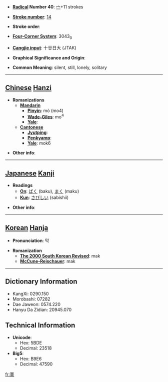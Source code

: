 * '''[[Wiktionary:Chinese radical index| Radical]] Number 40''': [[Wiktionary:Chinese radical index 宀|宀]]+11 strokes

* '''[[Wiktionary:Chinese total strokes index|Stroke number]]''': [[Wiktionary:Chinese total strokes index 14|14]]

* '''Stroke order''': 

* '''[[Wiktionary:Chinese four corner index|Four-Corner System]]''': 3043<sub>0</sub>

* '''[[Wiktionary:Chinese Cangjie index|Cangjie input]]''': 十廿日大 (JTAK)

* '''Graphical Significance and Origin''': 

* '''Common Meaning''': silent, still, lonely, solitary

----

== [[Chinese]] [[Hanzi]] ==

* '''Romanizations'''
** '''[[Mandarin]]'''
*** '''[[Pinyin]]''': mò (mo4)
*** '''[[Wade-Giles]]''': mo<sup>4</sup>
*** '''[[Yale]]''': 
** '''[[Cantonese]]'''
*** '''[[Jyutping]]''':
*** '''[[Penkyamp]]''': 
*** '''[[Yale]]''': mok6

* '''Other info''': 

----

== [[Japanese]] [[Kanji]] ==

* '''Readings'''
** '''[[On]]''': [[ばく]] (baku), [[まく]] (maku)
** '''[[Kun]]''': [[さびしい]] (sabishii)

* '''Other info''':  

----

== [[Korean]] [[Hanja]] ==

* '''Pronunciation''': 막

* '''Romanization'''
** '''[[The 2000 South Korean Revised Romanization|The 2000 South Korean Revised]]''': mak
** '''[[McCune-Reischauer]]''': mak

----

== Dictionary Information ==

* KangXi: 0290.150
* Morobashi: 07282
* Dae Jaweon: 0574.220
* Hanyu Da Zidian: 20945.070

== Technical Information ==

* '''Unicode''':
** Hex: 5BDE
** Decimal: 23518
* '''Big5''':
** Hex: B9E6
** Decimal: 47590

[[fr:寞]]
